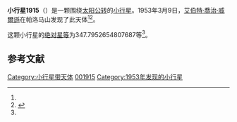 {{Infobox planet
| bgcolour = #FFFFC0
| name = 1915 Quetzalcoatl
| symbol = 
| image = 
| caption = 
| discovery = yes
| discovery_ref = 
| discoverer = [[艾伯特·喬治·威爾遜|艾伯特·喬治·威爾遜]]
| discovery_site = [[帕洛马山|帕洛马山]] 
| discovered = 1953年3月9日
| designations = yes
| mp_name = 
| named_after = 
| alt_names = 
| mp_category = [[阿莫尔型小行星|阿莫尔型小行星]]
| orbit_ref = <ref name="a">[http://ssd.jpl.nasa.gov/sbdb.cgi?sstr=1915 1915 Quetzalcoatl] {{Wayback|url=http://ssd.jpl.nasa.gov/sbdb.cgi?sstr=1915 |date=20201122052416 }}，小行星數據庫瀏覽器（JPL Small-Body Database Browser）－[[美国国家航空航天局|美国国家航空航天局]]喷气推进实验室</ref>
| epoch = 2456400.5 (2013年4月18日更新)
| aphelion = {{convert|3.996025130892059|AU|km|3|abbr=on|lk=out}}
| perihelion = {{convert|1.092855427557952|AU|km|3|abbr=on}}
| semimajor = {{convert|2.544440279225005|AU|km|3|abbr=on}}
| eccentricity = 0.570492797
| period = 1482.473094 [[日|日]]<br />4.06[[儒略年|儒略年]]
| avg_speed = 
| inclination = 20.39680492556998
| asc_node = 162.9738417949446
| mean_anomaly = 
| arg_peri = 347.7952654807687
| satellites = 
| physical_characteristics = yes
| dimensions = 
| mass = 
| density = 
| surface_grav = 
| escape_velocity = 
| sidereal_day = 
| axial_tilt = 
| pole_ecliptic_lat = 
| pole_ecliptic_lon = 
| albedo = 
| temperatures= 
| temp_name1 = 
| mean_temp_1 = 
| max_temp_1 = 
| temp_name2 = 
| max_temp_2 = 
| spectral_type = 
| abs_magnitude = 347.7952654807687
}}

'''小行星1915'''（{{lang-en|1915 Quetzalcoatl}}）是一颗围绕[[太阳|太阳]][[公转|公转]]的[[小行星|小行星]]。1953年3月9日，[[艾伯特·喬治·威爾遜|艾伯特·喬治·威爾遜]]在帕洛马山发现了此天体<ref name="a" /><ref>{{cite news|title=小行星列表|url=http://cfa-www.harvard.edu/iau/lists/NumberedMPs.txt|accessdate=2013-07-08|newspaper=哈佛大学|archive-date=2008-05-17|archive-url=https://web.archive.org/web/20080517010638/http://cfa-www.harvard.edu/iau/lists/NumberedMPs.txt|dead-url=no}}</ref>。

这颗小行星的[[绝对星等|绝对星等]]为347.7952654807687等<ref name="a" />。

==参考文献==
{{reflist}}
{{Minor Planet Number|[[小行星1914|小行星1914]]|[[小行星1916|小行星1916]]}}

{{小天体}}

[[Category:小行星带天体|Category:小行星带天体]]
[[Category:艾琳達族|001915]]
[[Category:1953年发现的小行星|Category:1953年发现的小行星]]

{{asteroid-stub}}